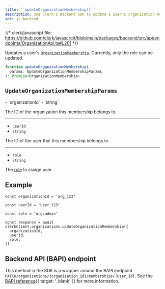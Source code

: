 ```yaml
---
title: '`updateOrganizationMembership()`'
description: Use Clerk's Backend SDK to update a user's organization membership.
sdk: js-backend
---
```


{/* clerk/javascript file: https://github.com/clerk/javascript/blob/main/packages/backend/src/api/endpoints/OrganizationApi.ts#L201 */}

Updates a user's [`OrganizationMembership`](/docs/references/backend/types/backend-organization-membership). Currently, only the role can be updated.

```ts
function updateOrganizationMembership(
  params: UpdateOrganizationMembershipParams,
): Promise<OrganizationMembership>
```

## `UpdateOrganizationMembershipParams`

<Properties>
  - `organizationId`
  - `string`

  The ID of the organization this membership belongs to.

  ---

  - `userId`
  - `string`

  The ID of the user that this membership belongs to.

  ---

  - `role`
  - `string`

  The [role](/docs/guides/organizations/roles-and-permissions) to assign user.
</Properties>

## Example

<Include src="_partials/backend/usage" />

```tsx {{ mark: [5, 17] }}
const organizationId = 'org_123'

const userId = 'user_123'

const role = 'org:admin'

const response = await clerkClient.organizations.updateOrganizationMembership({
  organizationId,
  userId,
  role,
})
```

## Backend API (BAPI) endpoint

This method in the SDK is a wrapper around the BAPI endpoint `PATCH/organizations/{organization_id}/memberships/{user_id}`. See the [BAPI reference](/docs/reference/backend-api/tag/Organization-Memberships#operation/UpdateOrganizationMembership){{ target: '_blank' }} for more information.

